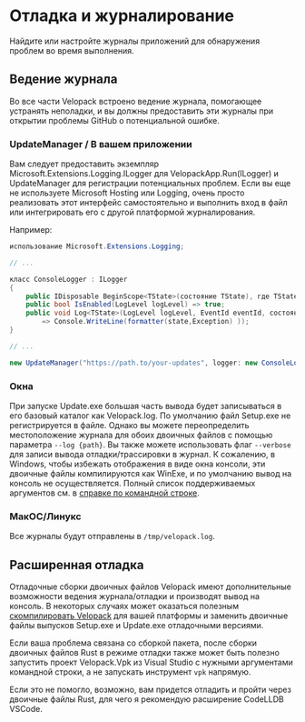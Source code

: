# Отладка и журналирование

<AppliesTo all />
Найдите или настройте журналы приложений для обнаружения проблем во время выполнения.

## Ведение журнала

Во все части Velopack встроено ведение журнала, помогающее устранять неполадки, и вы должны предоставить эти журналы при открытии проблемы GitHub о потенциальной ошибке.

### UpdateManager / В вашем приложении

Вам следует предоставить экземпляр Microsoft.Extensions.Logging.ILogger для VelopackApp.Run(ILogger) и UpdateManager для регистрации потенциальных проблем. Если вы еще не используете Microsoft Hosting или Logging, очень просто реализовать этот интерфейс самостоятельно и выполнить вход в файл или интегрировать его с другой платформой журналирования. 

Например:

```cs
использование Microsoft.Extensions.Logging;

// ...

класс ConsoleLogger : ILogger
{
    public IDisposable BeginScope<TState>(состояние TState), где TState : notnull => null;
    public bool IsEnabled(LogLevel logLevel) => true;
    public void Log<TState>(LogLevel logLevel, EventId eventId, состояние TState, исключение исключения, Func<TState, Exception, string> форматировщик)
        => Console.WriteLine(formatter(state,Exception) ));
}

// ...

new UpdateManager("https://path.to/your-updates", logger: new ConsoleLogger());
```

### Окна

При запуске Update.exe большая часть вывода будет записываться в его базовый каталог как Velopack.log. По умолчанию файл Setup.exe не регистрируется в файле. Однако вы можете переопределить местоположение журнала для обоих двоичных файлов с помощью параметра `--log {path}`. Вы также можете использовать флаг `--verbose` для записи вывода отладки/трассировки в журнал. К сожалению, в Windows, чтобы избежать отображения в виде окна консоли, эти двоичные файлы компилируются как WinExe, и по умолчанию вывод на консоль не осуществляется.  Полный список поддерживаемых аргументов см. в [справке по командной строке](cli.mdx).

### МакОС/Линукс

Все журналы будут отправлены в `/tmp/velopack.log`.

## Расширенная отладка

Отладочные сборки двоичных файлов Velopack имеют дополнительные возможности ведения журнала/отладки и производят вывод на консоль. В некоторых случаях может оказаться полезным [скомпилировать Velopack](../contributing/compiling.mdx) для вашей платформы и заменить двоичные файлы выпусков Setup.exe и Update.exe отладочными версиями. 

Если ваша проблема связана со сборкой пакета, после сборки двоичных файлов Rust в режиме отладки также может быть полезно запустить проект Velopack.Vpk из Visual Studio с нужными аргументами командной строки, а не запускать инструмент `vpk` напрямую.

Если это не помогло, возможно, вам придется отладить и пройти через двоичные файлы Rust, для чего я рекомендую расширение CodeLLDB VSCode.
